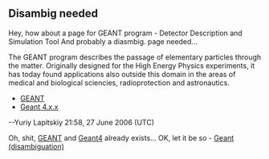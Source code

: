 <article id="5736508" title=Talk:Géant Casino>
	<talkpage id="5736508" title="Talk:Géant Casino">
{{oldafdfull| date = 30 March 2014 (UTC) | result = '''keep''' | page = Géant Casino }}

{{WikiProjectBannerShell|1=
{{WikiProject France}}
{{WikiProject Companies}}
{{WikiProject Food and drink}}
}}

== Disambig needed ==

Hey, how about a page for GEANT program - Detector Description and Simulation Tool
And probably a diasmbig. page needed...

The GEANT program describes the passage of elementary particles through the matter. Originally designed for the High Energy Physics experiments, it has today found applications also outside this domain in the areas of medical and biological sciencies, radioprotection and astronautics.

* [http://wwwasd.web.cern.ch/wwwasd/geant/ GEANT]
* [http://geant4.web.cern.ch/geant4/ Geant 4.x.x]

--Yuriy Lapitskiy 21:58, 27 June 2006 (UTC)

Oh, shit, [[GEANT]] and [[Geant4]] already exists...
OK, let it be so - [[Geant (disambiguation)]]
	</talkpage>
</article>